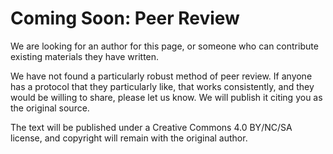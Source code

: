 # Coming Soon: Peer Review {#peerreview630}

We are looking for an author for this page, or someone who can contribute existing materials they have written. 

We have not found a particularly robust method of peer review. If anyone has a protocol that they particularly like, that works consistently, and they would be willing to share, please let us know. We will publish it citing you as the original source.

The text will be published under a Creative Commons 4.0 BY/NC/SA license, and copyright will remain with the original author.
